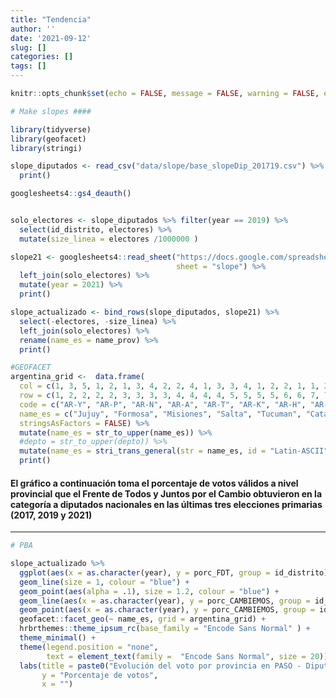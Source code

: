 ```yaml
---
title: "Tendencia"
author: ''
date: '2021-09-12'
slug: []
categories: []
tags: []
---
```


```r
knitr::opts_chunk$set(echo = FALSE, message = FALSE, warning = FALSE, error = FALSE)

# Make slopes ####

library(tidyverse)
library(geofacet)
library(stringi)

slope_diputados <- read_csv("data/slope/base_slopeDip_201719.csv") %>%
  print()

googlesheets4::gs4_deauth()


solo_electores <- slope_diputados %>% filter(year == 2019) %>%
  select(id_distrito, electores) %>%
  mutate(size_linea = electores /1000000 )

slope21 <- googlesheets4::read_sheet("https://docs.google.com/spreadsheets/d/1bbpIRD3HR8tZ6OyVRwtyz4L62pt7EJXVWpy9KYt6F-0/edit?usp=sharing",
                                     sheet = "slope") %>%
  left_join(solo_electores) %>%
  mutate(year = 2021) %>%
  print()

slope_actualizado <- bind_rows(slope_diputados, slope21) %>%
  select(-electores, -size_linea) %>%
  left_join(solo_electores) %>%
  rename(name_es = name_prov) %>%
  print()

#GEOFACET
argentina_grid <-  data.frame(
  col = c(1, 3, 5, 1, 2, 1, 3, 4, 2, 2, 4, 1, 3, 3, 4, 1, 2, 2, 1, 1, 2, 1, 1, 1),
  row = c(1, 2, 2, 2, 2, 3, 3, 3, 3, 4, 4, 4, 4, 5, 5, 5, 5, 6, 6, 7, 7, 8, 9, 10),
  code = c("AR-Y", "AR-P", "AR-N", "AR-A", "AR-T", "AR-K", "AR-H", "AR-W", "AR-G", "AR-X", "AR-E", "AR-F", "AR-S", "AR-B", "AR-C", "AR-J", "AR-D", "AR-L", "AR-M", "AR-Q", "AR-R", "AR-U", "AR-Z", "AR-V"),
  name_es = c("Jujuy", "Formosa", "Misiones", "Salta", "Tucuman", "Catamarca", "Chaco", "Corrientes", "Santiago del Estero", "Cordoba", "Entre Rios", "La Rioja", "Santa Fe", "Buenos Aires", "CABA", "San Juan", "San Luis", "La Pampa", "Mendoza", "Neuquen", "Rio Negro", "Chubut", "Santa Cruz", "Tierra del Fuego"),
  stringsAsFactors = FALSE) %>%
  mutate(name_es = str_to_upper(name_es)) %>%
  #depto = str_to_upper(depto)) %>%
  mutate(name_es = stri_trans_general(str = name_es, id = "Latin-ASCII")) %>%
  print()

```




#### **El gráfico a continuación toma el porcentaje de votos válidos a nivel provincial que el Frente de Todos y Juntos por el Cambio obtuvieron en la categoría a diputados nacionales en las últimas tres elecciones primarias (2017, 2019 y 2021)**


---------------------

```r
# PBA

slope_actualizado %>%
  ggplot(aes(x = as.character(year), y = porc_FDT, group = id_distrito))+
  geom_line(size = 1, colour = "blue") +
  geom_point(aes(alpha = .1), size = 1.2, colour = "blue") +
  geom_line(aes(x = as.character(year), y = porc_CAMBIEMOS, group = id_distrito),size = 1, colour = "gold2") +
  geom_point(aes(x = as.character(year), y = porc_CAMBIEMOS, group = id_distrito,alpha = .1), size = 1.2, colour = "gold2") +
  geofacet::facet_geo(~ name_es, grid = argentina_grid) +
  hrbrthemes::theme_ipsum_rc(base_family = "Encode Sans Normal" ) +
  theme_minimal() +
  theme(legend.position = "none",
        text = element_text(family =  "Encode Sans Normal", size = 20)) +
  labs(title = paste0("Evolución del voto por provincia en PASO - Diputados Nacionales"),
       y = "Porcentaje de votos",
       x = "") 
```

